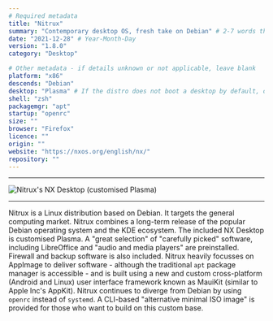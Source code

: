 ```yaml
---
# Required metadata
title: "Nitrux"
summary: "Contemporary desktop OS, fresh take on Debian" # 2-7 words that sum up the distribution
date: "2021-12-28" # Year-Month-Day
version: "1.8.0"
category: "Desktop"

# Other metadata - if details unknown or not applicable, leave blank
platform: "x86"
descends: "Debian"
desktop: "Plasma" # If the distro does not boot a desktop by default, or doesn't ship one, leave 'desktop' blank
shell: "zsh"
packagemgr: "apt"
startup: "openrc"
size: ""
browser: "Firefox"
licence: ""
origin: ""
website: "https://nxos.org/english/nx/"
repository: ""
---
```


---

<Image
  src="/images/nitrux.png"
  alt="Nitrux's NX Desktop (customised Plasma)"
  width={250}
  height={400}
/>

---

Nitrux is a Linux distribution based on Debian. It targets the general computing market. Nitrux combines a long-term release of the popular Debian operating system and the KDE ecosystem. The included NX Desktop is customised Plasma. A "great selection" of "carefully picked" software, including LibreOffice and "audio and media players" are preinstalled. Firewall and backup software is also included. Nitrux heavily focusses on AppImage to deliver software - although the traditional `apt` package manager is accessible - and is built using a new and custom cross-platform (Android and Linux) user interface framework known as MauiKit (similar to Apple Inc's AppKit). Nitrux continues to diverge from Debian by using `openrc` instead of `systemd`. A CLI-based "alternative minimal ISO image" is provided for those who want to build on this custom base.
